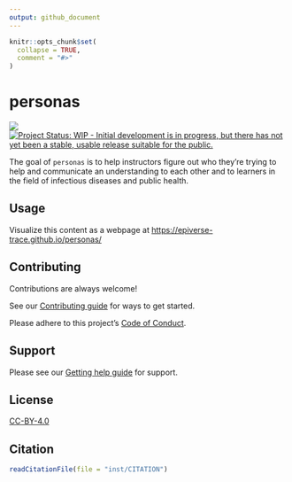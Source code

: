 ```yaml
---
output: github_document
---
```


<!-- README.md is generated from README.Rmd. Please edit that file -->

```r
knitr::opts_chunk$set(
  collapse = TRUE,
  comment = "#>"
)
```

# personas

<!-- badges: start -->
[![](https://img.shields.io/badge/lifecycle-stable-brightgreen.svg)](https://lifecycle.r-lib.org/articles/stages.html#stable)
[![Project Status: WIP - Initial development is in progress, but there has not yet been a stable, usable release suitable for the public.](https://www.repostatus.org/badges/latest/wip.svg)](https://www.repostatus.org/#wip)
<!-- badges: end -->

The goal of `personas` is to help instructors figure out who they're trying to help and communicate an understanding to each other and to learners in the field of infectious diseases and public health.

## Usage

Visualize this content as a webpage at <https://epiverse-trace.github.io/personas/>

## Contributing

Contributions are always welcome!

See our [Contributing guide](/.github/CONTRIBUTING.md) for ways to get started.

Please adhere to this project's [Code of Conduct](https://github.com/epiverse-trace/.github/blob/main/CODE_OF_CONDUCT.md).

## Support

Please see our [Getting help guide](/.github/SUPPORT.md) for support.

## License

[CC-BY-4.0](http://creativecommons.org/licenses/by/4.0/)

## Citation

```r
readCitationFile(file = "inst/CITATION")
```
